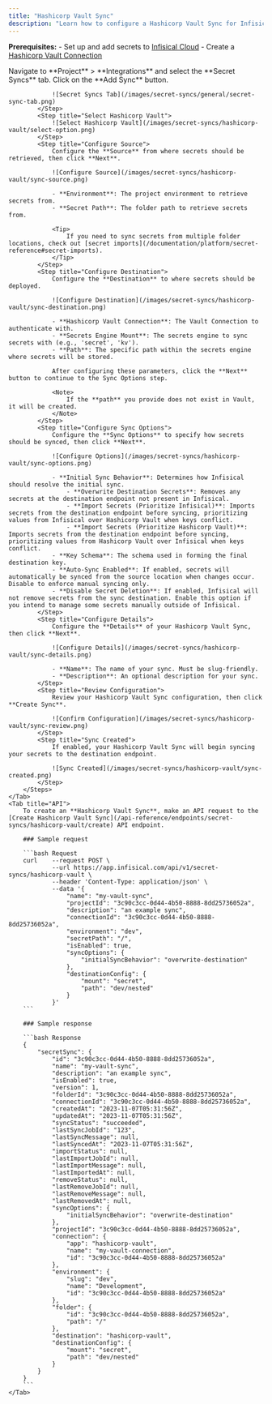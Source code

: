 ```yaml
---
title: "Hashicorp Vault Sync"
description: "Learn how to configure a Hashicorp Vault Sync for Infisical."
---
```


**Prerequisites:**
    - Set up and add secrets to [Infisical Cloud](https://app.infisical.com)
    - Create a [Hashicorp Vault Connection](/integrations/app-connections/hashicorp-vault)

<Tabs>
    <Tab title="Infisical UI">
        <Steps>
            <Step title="Add Sync">
                Navigate to **Project** > **Integrations** and select the **Secret Syncs** tab. Click on the **Add Sync** button.

                ![Secret Syncs Tab](/images/secret-syncs/general/secret-sync-tab.png)
            </Step>
            <Step title="Select Hashicorp Vault">
                ![Select Hashicorp Vault](/images/secret-syncs/hashicorp-vault/select-option.png)
            </Step>
            <Step title="Configure Source">
                Configure the **Source** from where secrets should be retrieved, then click **Next**.

                ![Configure Source](/images/secret-syncs/hashicorp-vault/sync-source.png)

                - **Environment**: The project environment to retrieve secrets from.
                - **Secret Path**: The folder path to retrieve secrets from.

                <Tip>
                    If you need to sync secrets from multiple folder locations, check out [secret imports](/documentation/platform/secret-reference#secret-imports).
                </Tip>
            </Step>
            <Step title="Configure Destination">
                Configure the **Destination** to where secrets should be deployed.

                ![Configure Destination](/images/secret-syncs/hashicorp-vault/sync-destination.png)

                - **Hashicorp Vault Connection**: The Vault Connection to authenticate with.
                - **Secrets Engine Mount**: The secrets engine to sync secrets with (e.g., 'secret', 'kv').
                - **Path**: The specific path within the secrets engine where secrets will be stored.

                After configuring these parameters, click the **Next** button to continue to the Sync Options step.

                <Note>
                    If the **path** you provide does not exist in Vault, it will be created.
                </Note>
            </Step>
            <Step title="Configure Sync Options">
                Configure the **Sync Options** to specify how secrets should be synced, then click **Next**.

                ![Configure Options](/images/secret-syncs/hashicorp-vault/sync-options.png)

                - **Initial Sync Behavior**: Determines how Infisical should resolve the initial sync.
                    - **Overwrite Destination Secrets**: Removes any secrets at the destination endpoint not present in Infisical.
                    - **Import Secrets (Prioritize Infisical)**: Imports secrets from the destination endpoint before syncing, prioritizing values from Infisical over Hashicorp Vault when keys conflict.
                    - **Import Secrets (Prioritize Hashicorp Vault)**: Imports secrets from the destination endpoint before syncing, prioritizing values from Hashicorp Vault over Infisical when keys conflict.
                - **Key Schema**: The schema used in forming the final destination key.
                - **Auto-Sync Enabled**: If enabled, secrets will automatically be synced from the source location when changes occur. Disable to enforce manual syncing only.
                - **Disable Secret Deletion**: If enabled, Infisical will not remove secrets from the sync destination. Enable this option if you intend to manage some secrets manually outside of Infisical.
            </Step>
            <Step title="Configure Details">
                Configure the **Details** of your Hashicorp Vault Sync, then click **Next**.

                ![Configure Details](/images/secret-syncs/hashicorp-vault/sync-details.png)

                - **Name**: The name of your sync. Must be slug-friendly.
                - **Description**: An optional description for your sync.
            </Step>
            <Step title="Review Configuration">
                Review your Hashicorp Vault Sync configuration, then click **Create Sync**.

                ![Confirm Configuration](/images/secret-syncs/hashicorp-vault/sync-review.png)
            </Step>
            <Step title="Sync Created">
                If enabled, your Hashicorp Vault Sync will begin syncing your secrets to the destination endpoint.

                ![Sync Created](/images/secret-syncs/hashicorp-vault/sync-created.png)
            </Step>
        </Steps>
    </Tab>
    <Tab title="API">
        To create an **Hashicorp Vault Sync**, make an API request to the [Create Hashicorp Vault Sync](/api-reference/endpoints/secret-syncs/hashicorp-vault/create) API endpoint.

        ### Sample request

        ```bash Request
        curl    --request POST \
                --url https://app.infisical.com/api/v1/secret-syncs/hashicorp-vault \
                --header 'Content-Type: application/json' \
                --data '{
                    "name": "my-vault-sync",
                    "projectId": "3c90c3cc-0d44-4b50-8888-8dd25736052a",
                    "description": "an example sync",
                    "connectionId": "3c90c3cc-0d44-4b50-8888-8dd25736052a",
                    "environment": "dev",
                    "secretPath": "/",
                    "isEnabled": true,
                    "syncOptions": {
                        "initialSyncBehavior": "overwrite-destination"
                    },
                    "destinationConfig": {
                        "mount": "secret",
                        "path": "dev/nested"
                    }
                }'
        ```

        ### Sample response

        ```bash Response
        {
            "secretSync": {
                "id": "3c90c3cc-0d44-4b50-8888-8dd25736052a",
                "name": "my-vault-sync",
                "description": "an example sync",
                "isEnabled": true,
                "version": 1,
                "folderId": "3c90c3cc-0d44-4b50-8888-8dd25736052a",
                "connectionId": "3c90c3cc-0d44-4b50-8888-8dd25736052a",
                "createdAt": "2023-11-07T05:31:56Z",
                "updatedAt": "2023-11-07T05:31:56Z",
                "syncStatus": "succeeded",
                "lastSyncJobId": "123",
                "lastSyncMessage": null,
                "lastSyncedAt": "2023-11-07T05:31:56Z",
                "importStatus": null,
                "lastImportJobId": null,
                "lastImportMessage": null,
                "lastImportedAt": null,
                "removeStatus": null,
                "lastRemoveJobId": null,
                "lastRemoveMessage": null,
                "lastRemovedAt": null,
                "syncOptions": {
                    "initialSyncBehavior": "overwrite-destination"
                },
                "projectId": "3c90c3cc-0d44-4b50-8888-8dd25736052a",
                "connection": {
                    "app": "hashicorp-vault",
                    "name": "my-vault-connection",
                    "id": "3c90c3cc-0d44-4b50-8888-8dd25736052a"
                },
                "environment": {
                    "slug": "dev",
                    "name": "Development",
                    "id": "3c90c3cc-0d44-4b50-8888-8dd25736052a"
                },
                "folder": {
                    "id": "3c90c3cc-0d44-4b50-8888-8dd25736052a",
                    "path": "/"
                },
                "destination": "hashicorp-vault",
                "destinationConfig": {
                    "mount": "secret",
                    "path": "dev/nested"
                }
            }
        }
        ```
    </Tab>
</Tabs>
